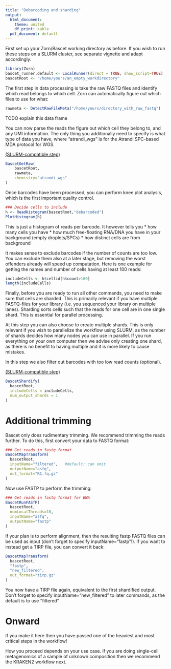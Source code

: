 ```yaml
---
title: "Debarcoding and sharding"
output:
  html_document:
    theme: united
    df_print: kable
  pdf_document: default
---
```



First set up your Zorn/Bascet working directory as before. If you wish to run
these steps on a SLURM cluster, see separate vignette and adapt accordingly.

```r
library(Zorn)
bascet_runner.default <- LocalRunner(direct = TRUE, show_script=TRUE)
bascetRoot <- "/home/yours/an_empty_workdirectory"
```


The first step in data processing is take the raw FASTQ files and identify which
read belongs to which cell. Zorn can automatically figure out which files to use
for what:

```r
rawmeta <- DetectRawFileMeta("/home/yours/directory_with_raw_fastq")
```


TODO explain this data frame

You can now parse the reads the figure out which cell they belong to, and any UMI
information. The only thing you additionally need to specify is what type of data
you have, where "atrandi_wgs" is for the Atrandi SPC-based MDA protocol for WGS.

[(SLURM-compatible step)](slurm.html)

```r
BascetGetRaw(
    bascetRoot, 
    rawmeta,
    chemistry="atrandi_wgs"
)
```


Once barcodes have been processed, you can perform knee plot analysis, which
is the first important quality control.

```r
### Decide cells to include
h <- ReadHistogram(bascetRoot,"debarcoded")
PlotHistogram(h)
```

This is just a histogram of reads per barcode. It however tells you
* how many cells you have
* how much free-floating RNA/DNA you have in your background (empty droplets/SPCs)
* how distinct cells are from background

It makes sense to exclude barcodes if the number of counts are too low. You can
exclude them also at a later stage, but removing the worst offenders already
will speed up computation. Here is one example for getting the names and number
of cells having at least 100 reads:

```r
includeCells <- h$cellid[h$count>100]
length(includeCells)
```


Finally, before you are ready to run all other commands, you need to make
sure that cells are sharded. This is primarily relevant if you have multiple
FASTQ-files for your library (i.e. you sequenced your library on multiple lanes).
Sharding sorts cells such that the reads for one cell are in one single shard.
This is essential for parallel processing.

At this step you can also choose to create multiple shards. This is only relevant
if you wish to parallelize the workflow using SLURM, as the number of shards decides
how many nodes you can use in parallel. If you run everything on your own computer
then we advise only creating one shard, as there is no benefit to having multiple
and it is more likely to cause mistakes.

In this step we also filter out barcodes with too low read counts (optional).

[(SLURM-compatible step)](slurm.html)

```r
BascetShardify(
  bascetRoot,
  includeCells = includeCells,
  num_output_shards = 1
)
```


# Additional trimming

Bascet only does rudimentary trimming. We recommend trimming the reads further.
To do this, first convert your data to FASTQ format:

```r
### Get reads in fastq format
BascetMapTransform(
  bascetRoot,
  inputName="filtered",   #default; can omit
  outputName="asfq",  
  out_format="R1.fq.gz"
)
```

Now use FASTP to perform the trimming:

```r
### Get reads in fastq format for BWA
BascetRunFASTP(
  bascetRoot,
  numLocalThreads=10,
  inputName="asfq",
  outputName="fastp"
)
```

If your plan is to perform alignment, then the resulting fastp FASTQ files
can be used as input (don't forget to specify inputName="fastp"!).
If you want to instead get a TIRP file, you can convert it back:

```r
BascetMapTransform(
  bascetRoot,
  "fastp",
  "new_filtered",
  out_format="tirp.gz"
)
```


You now have a TIRP file again, equivalent to the first shardified output.
Don't forget to specify inputName="new_filtered" to later commands, as the default
is to use "filtered"


# Onward

If you make it here then you have passed one of the heaviest and most critical
steps in the workflow!

How you proceed depends on your use case. If you are doing single-cell metagenomics
of a sample of unknown composition then we recommend the KRAKEN2 workflow next.


